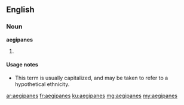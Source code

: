 ==English==

===Noun===
'''aegipanes'''

# {{rare}} {{plural of|aegipan}}

====Usage notes====
* This term is usually capitalized, and may be taken to refer to a hypothetical ethnicity.

[[ar:aegipanes]]
[[fr:aegipanes]]
[[ku:aegipanes]]
[[mg:aegipanes]]
[[my:aegipanes]]